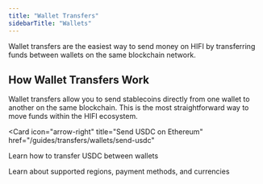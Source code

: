 ```yaml
---
title: "Wallet Transfers"
sidebarTitle: "Wallets"
---
```


Wallet transfers are the easiest way to send money on HIFI by transferring funds between wallets on the same blockchain network.

## How Wallet Transfers Work

Wallet transfers allow you to send stablecoins directly from one wallet to another on the same blockchain. This is the most straightforward way to move funds within the HIFI ecosystem.

<Card
  icon="arrow-right"
  title="Send USDC on Ethereum"
  href="/guides/transfers/wallets/send-usdc"
>
  Learn how to transfer USDC between wallets
</Card>

<Card icon="globe" title="Supported Currencies" href="/docs/currencies">
  Learn about supported regions, payment methods, and currencies
</Card>
